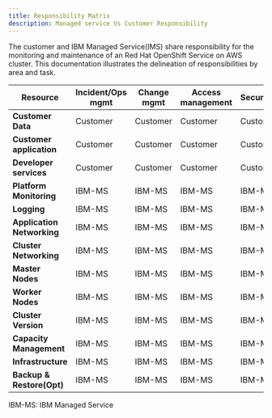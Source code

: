 ```yaml
---
title: Responsibility Matrix
description: Managed service Vs Customer Responsibility
---
```


The customer and IBM Managed Service(IMS) share responsibility for the monitoring and maintenance of an Red Hat OpenShift Service on AWS cluster. This documentation illustrates the delineation of responsibilities by area and task.

| Resource|	Incident/Ops mgmt|Change mgmt | Access management|	Security/Compliance |	Disaster recovery|
|---|---|---|---|---|---|
|**Customer Data**|Customer|Customer|Customer|Customer|Customer|
|**Customer application**|Customer|Customer|Customer|Customer|Customer|
|**Developer services**|Customer|Customer|Customer|Customer|Customer|
|**Platform Monitoring**|IBM-MS|IBM-MS|IBM-MS|IBM-MS|IBM-MS|
|**Logging**|IBM-MS|IBM-MS|IBM-MS|IBM-MS|IBM-MS|
|**Application Networking**|IBM-MS|IBM-MS|IBM-MS|IBM-MS|IBM-MS|
|**Cluster Networking**|IBM-MS|IBM-MS|IBM-MS|IBM-MS|IBM-MS|
|**Master Nodes**|IBM-MS|IBM-MS|IBM-MS|IBM-MS|IBM-MS|
|**Worker Nodes**|IBM-MS|IBM-MS|IBM-MS|IBM-MS|IBM-MS|
|**Cluster Version**|IBM-MS|IBM-MS|IBM-MS|IBM-MS|IBM-MS|
|**Capacity Management**|IBM-MS|IBM-MS|IBM-MS|IBM-MS|IBM-MS|
|**Infrastructure**|IBM-MS|IBM-MS|IBM-MS|IBM-MS|IBM-MS|
|**Backup & Restore(Opt)**|IBM-MS|IBM-MS|IBM-MS|IBM-MS|IBM-MS|

IBM-MS: IBM Managed Service
